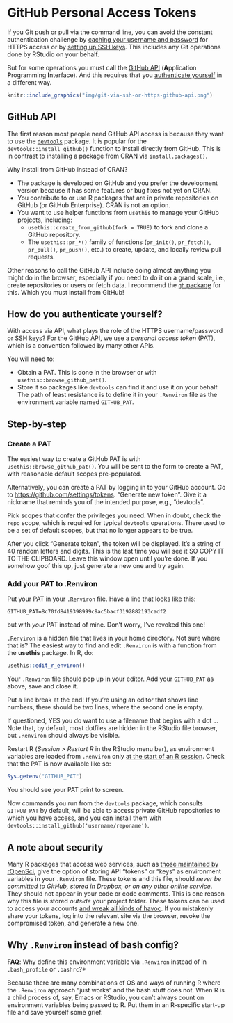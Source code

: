 # GitHub Personal Access Tokens {#github-pat}

If you Git push or pull via the command line, you can avoid the constant authentication challenge by [caching your username and password](#credential-caching) for HTTPS access or by [setting up SSH keys](#ssh-keys). This includes any Git operations done by RStudio on your behalf.

But for some operations you must call the [GitHub API](https://developer.github.com/v3/) (**A**pplication **P**rogramming **I**nterface). And this requires that you [authenticate yourself](https://developer.github.com/v3/#authentication) in a different way.

```r
knitr::include_graphics("img/git-via-ssh-or-https-github-api.png")
```

## GitHub API

The first reason most people need GitHub API access is because they want to use the [`devtools`](https://cran.r-project.org/web/packages/devtools/index.html) package. It is popular for the `devtools::install_github()` function to install directly from GitHub. This is in contrast to installing a package from CRAN via `install.packages()`.

Why install from GitHub instead of CRAN?

  * The package is developed on GitHub and you prefer the development version because it has some features or bug fixes not yet on CRAN.
  * You contribute to or use R packages that are in private repositories on GitHub (or GitHub Enterprise). CRAN is not an option.
  * You want to use helper functions from `usethis` to manage your GitHub projects, including:
    * `usethis::create_from_github(fork = TRUE)` to fork and clone a GitHub repository.
    * The `usethis::pr_*()` family of functions (`pr_init()`, `pr_fetch()`, `pr_pull()`, `pr_push()`, etc.) to create, update, and locally review pull requests.
  
Other reasons to call the GitHub API include doing almost anything you might do in the browser, especially if you need to do it on a grand scale, i.e., create repositories or users or fetch data. I recommend the [`gh` package](https://github.com/gaborcsardi/gh) for this. Which you must install from GitHub!

## How do you authenticate yourself?

With access via API, what plays the role of the HTTPS username/password or SSH keys? For the GitHub API, we use a *personal access token* (PAT), which is a convention followed by many other APIs.

You will need to:

  * Obtain a PAT. This is done in the browser or with `usethis::browse_github_pat()`.
  * Store it so packages like `devtools` can find it and use it on your behalf. The path of least resistance is to define it in your `.Renviron` file as the environment variable named `GITHUB_PAT`.

## Step-by-step

### Create a PAT

The easiest way to create a GitHub PAT is with `usethis::browse_github_pat()`. You will be sent to the form to create a PAT, with reasonable default scopes pre-populated.

Alternatively, you can create a PAT by logging in to your GitHub account. Go to <https://github.com/settings/tokens>. "Generate new token". Give it a nickname that reminds you of the intended purpose, e.g., "devtools".

Pick scopes that confer the privileges you need. When in doubt, check the `repo` scope, which is required for typical `devtools` operations. There used to be a set of default scopes, but that no longer appears to be true.

After you click "Generate token", the token will be displayed. It's a string of 40 random letters and digits. This is the last time you will see it SO COPY IT TO THE CLIPBOARD. Leave this window open until you're done. If you somehow goof this up, just generate a new one and try again.

### Add your PAT to .Renviron

Put your PAT in your `.Renviron` file. Have a line that looks like this:

```
GITHUB_PAT=8c70fd8419398999c9ac5bacf3192882193cadf2
```

but with *your* PAT instead of mine. Don't worry, I've revoked this one! 

`.Renviron` is a hidden file that lives in your home directory. Not sure where that is? The easiest way to find and edit `.Renviron` is with a function from the **usethis** package. In R, do:

```r
usethis::edit_r_environ()
```

Your `.Renviron` file should pop up in your editor.  Add your `GITHUB_PAT` as above, save and close it. 

Put a line break at the end!  If you’re using an editor that shows line numbers, there should be two lines, where the second one is empty.

If questioned, YES you do want to use a filename that begins with a dot `.`. Note that, by default, most dotfiles are hidden in the RStudio file browser, but `.Renviron` should always be visible.

Restart R (*Session > Restart R* in the RStudio menu bar), as environment variables are loaded from `.Renviron` only [at the start of an R session](http://stat.ethz.ch/R-manual/R-patched/library/base/html/Startup.html). Check that the PAT is now available like so:

```r
Sys.getenv("GITHUB_PAT")
```

You should see your PAT print to screen. 

Now commands you run from the `devtools` package, which consults `GITHUB_PAT` by default, will be able to access private GitHub repositories to which you have access, and you can install them with `devtools::install_github('username/reponame')`.

## A note about security

Many R packages that access web services, such as [those maintained by
rOpenSci](http://ropensci.org/packages/), give the option of storing API "tokens" or "keys" as environment variables in your `.Renviron` file. These tokens and this file, should *never be committed to GitHub, stored in Dropbox, or on any other online service*. They should not appear in your code or code comments. This is one reason why this file is stored *outside* your project folder. These tokens can be used to access your accounts [and wreak all kinds of havoc](https://securosis.com/blog/my-500-cloud-security-screwup). If you mistakenly share your tokens, log into the relevant site via the browser, revoke the compromised token, and generate a new one.

## Why `.Renviron` instead of bash config?

**FAQ**: Why define this environment variable via `.Renviron` instead of in `.bash_profile` or `.bashrc`?*

Because there are many combinations of OS and ways of running R where the `.Renviron` approach "just works" and the bash stuff does not. When R is a child process of, say, Emacs or RStudio, you can't always count on environment variables being passed to R. Put them in an R-specific start-up file and save yourself some grief.
